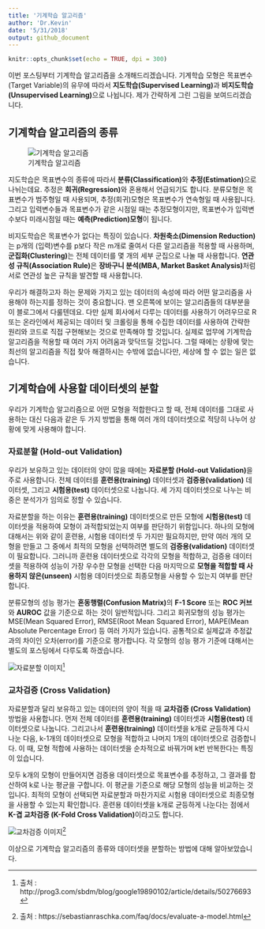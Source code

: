 ```yaml
---
title: '기계학습 알고리즘'
author: 'Dr.Kevin'
date: '5/31/2018'
output: github_document
---
```


```r
knitr::opts_chunk$set(echo = TRUE, dpi = 300)
```

이번 포스팅부터 기계학습 알고리즘을 소개해드리겠습니다. 기계학습 모형은 목표변수(Target Variable)의 유무에 따라서 **지도학습(Supervised Learning)**과 **비지도학습(Unsupervised Learning)**으로 나뉩니다. 제가 간략하게 그린 그림을 보여드리겠습니다. 

## 기계학습 알고리즘의 종류

![기계학습 알고리즘](https://raw.githubusercontent.com/MrKevinNa/MrKevinNa.github.io/master/images/2018-05-31-기계학습-알고리즘_files/machine learning algorithms.png)

지도학습은 목표변수의 종류에 따라서 **분류(Classification)**와 **추정(Estimation)**으로 나뉘는데요. 추정은 **회귀(Regression)**와 혼용해서 언급되기도 합니다. 분류모형은 목표변수가 범주형일 때 사용되며, 추정(회귀)모형은 목표변수가 연속형일 때 사용됩니다. 그리고 입력변수들과 목표변수가 같은 시점일 때는 추정모형이지만, 목표변수가 입력변수보다 미래시점일 때는 **예측(Prediction)모형**이 됩니다. 

비지도학습은 목표변수가 없다는 특징이 있습니다. **차원축소(Dimension Reduction)**는 p개의 (입력)변수를 p보다 작은 m개로 줄여서 다른 알고리즘을 적용할 때 사용하며, **군집화(Clustering)**는 전체 데이터를 몇 개의 세부 군집으로 나눌 때 사용합니다. **연관성 규칙(Association Rule)**은 **장바구니 분석(MBA, Market Basket Analysis)**처럼 서로 연관성 높은 규칙을 발견할 때 사용합니다. 

우리가 해결하고자 하는 문제와 가지고 있는 데이터의 속성에 따라 어떤 알고리즘을 사용해야 하는지를 정하는 것이 중요합니다. 맨 오른쪽에 보이는 알고리즘들의 대부분을 이 블로그에서 다룰텐데요. 다만 실제 회사에서 다루는 데이터를 사용하기 어려우므로 R 또는 온라인에서 제공되는 데이터 및 크롤링을 통해 수집한 데이터를 사용하여 간략한 원리와 코드로 직접 구현해보는 것으로 만족해야 할 것입니다. 실제로 업무에 기계학습 알고리즘을 적용할 때 여러 가지 어려움과 맞닥뜨릴 것입니다. 그럴 때에는 상황에 맞는 최선의 알고리즘을 직접 찾아 해결하시는 수밖에 없습니다만, 세상에 할 수 없는 일은 없습니다. 

## 기계학습에 사용할 데이터셋의 분할

우리가 기계학습 알고리즘으로 어떤 모형을 적합한다고 할 때, 전체 데이터를 그대로 사용하는 대신 다음과 같은 두 가지 방법을 통해 여러 개의 데이터셋으로 적당히 나누어 상황에 맞게 사용해야 합니다. 

### **자료분할 (Hold-out Validation)**

우리가 보유하고 있는 데이터의 양이 많을 때에는 **자료분할 (Hold-out Validation)**을 주로 사용합니다. 전체 데이터를 **훈련용(training)** 데이터셋과 **검증용(validation)** 데이터셋, 그리고 **시험용(test)** 데이터셋으로 나눕니다. 세 가지 데이터셋으로 나누는 비중은 분석가가 임의로 정할 수 있습니다. 

자료분할을 하는 이유는 **훈련용(training)** 데이터셋으로 만든 모형에 **시험용(test)** 데이터셋을 적용하여 모형이 과적합되었는지 여부를 판단하기 위함입니다. 하나의 모형에 대해서는 위와 같이 훈련용, 시험용 데이터셋 두 가지만 필요하지만, 만약 여러 개의 모형을 만들고 그 중에서 최적의 모형을 선택하려면 별도의 **검증용(validation)** 데이터셋이 필요합니다. 그러니까 훈련용 데이터셋으로 각각의 모형을 적합하고, 검증용 데이터셋을 적용하여 성능이 가장 우수한 모형을 선택한 다음 마지막으로 **모형을 적합할 때 사용하지 않은(unseen)** 시험용 데이터셋으로 최종모형을 사용할 수 있는지 여부를 판단합니다. 

분류모형의 성능 평가는 **혼동행렬(Confusion Matrix)**의 **F-1 Score** 또는 **ROC 커브**와 **AUROC** 값을 기준으로 하는 것이 일반적입니다. 그리고 회귀모형의 성능 평가는 MSE(Mean Squared Error), RMSE(Root Mean Squared Error), MAPE(Mean Absolute Percentage Error) 등 여러 가지가 있습니다. 공통적으로 실제값과 추정값과의 차이인 오차(error)를 기준으로 평가합니다. 각 모형의 성능 평가 기준에 대해서는 별도의 포스팅에서 다루도록 하겠습니다. 

![자료분할 이미지](http://i.imgur.com/9LGSneI.jpg)^[출처 : http://prog3.com/sbdm/blog/google19890102/article/details/50276693]

### **교차검증 (Cross Validation)**

자료분할과 달리 보유하고 있는 데이터의 양이 적을 때 **교차검증 (Cross Validation)** 방법을 사용합니다. 먼저 전체 데이터를 **훈련용(training)** 데이터셋과 **시험용(test)** 데이터셋으로 나눕니다. 그리고나서 **훈련용(training)** 데이터셋을 k개로 균등하게 다시 나눈 다음, k-1개의 데이터셋으로 모형을 적합하고 나머지 1개의 데이터셋으로 검증합니다. 이 때, 모형 적합에 사용하는 데이터셋을 순차적으로 바꿔가며 k번 반복한다는 특징이 있습니다. 

모두 k개의 모형이 만들어지면 검증용 데이터셋으로 목표변수를 추정하고, 그 결과를 합산하여 k로 나눈 평균을 구합니다. 이 평균을 기준으로 해당 모형의 성능을 비교하는 것입니다. 최적의 모형이 선택되면 자료분할과 마찬가지로 시험용 데이터셋으로 최종모형을 사용할 수 있는지 확인합니다. 훈련용 데이터셋을 k개로 균등하게 나눈다는 점에서 **K-겹 교차검증 (K-Fold Cross Validation)**이라고도 합니다. 

![교차검증 이미지](https://sebastianraschka.com/images/faq/evaluate-a-model/k-fold.png)^[출처 :  https://sebastianraschka.com/faq/docs/evaluate-a-model.html]

이상으로 기계학습 알고리즘의 종류와 데이터셋을 분할하는 방법에 대해 알아보았습니다.
